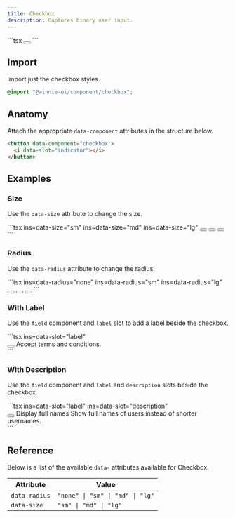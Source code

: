```yaml
---
title: Checkbox
description: Captures binary user input.
---
```




<Demo>
  <Checkbox client:load />
  <Fragment slot="footer">
    ```tsx
    <button data-component="checkbox">
      <i data-slot="indicator" class="check"></i>
    </button>
    ```
  </Fragment>
</Demo>

## Import

Import just the checkbox styles.

```css
@import "@winnie-ui/component/checkbox";
```

## Anatomy

Attach the appropriate `data-component` attributes in the structure below.

```html
<button data-component="checkbox">
  <i data-slot="indicator"></i>
</button>
```

## Examples

### Size

Use the `data-size` attribute to change the size.

<Demo>
  <div class="row">
    <Checkbox client:load data-size="sm" />
    <Checkbox client:load data-size="md" />
    <Checkbox client:load data-size="lg" />
  </div>
  <Fragment slot="footer">
    ```tsx ins=data-size="sm" ins=data-size="md" ins=data-size="lg"
    <button data-component="checkbox" data-size="sm">
      <i data-slot="indicator" class="check"></i>
    </button>
    <button data-component="checkbox" data-size="md">
      <i data-slot="indicator" class="check"></i>
    </button>
    <button data-component="checkbox" data-size="lg">
      <i data-slot="indicator" class="check"></i>
    </button>
    ```
  </Fragment>
</Demo>

### Radius

Use the `data-radius` attribute to change the radius.

<Demo>
  <div class="row">
    <Checkbox client:load data-radius="none" />
    <Checkbox client:load data-radius="sm" />
    <Checkbox client:load data-radius="lg" />
  </div>
  <Fragment slot="footer">
    ```tsx ins=data-radius="none" ins=data-radius="sm" ins=data-radius="lg"
    <button data-component="checkbox" data-radius="none">
      <i data-slot="indicator" class="check"></i>
    </button>
    <button data-component="checkbox" data-radius="sm">
      <i data-slot="indicator" class="check"></i>
    </button>
    <button data-component="checkbox" data-radius="lg">
      <i data-slot="indicator" class="check"></i>
    </button>
    ```
  </Fragment>
</Demo>

### With Label

Use the `field` component and `label` slot to add a label beside the checkbox.

<Demo>
  <CheckboxWithLabel client:load />
  <Fragment slot="footer">
    ```tsx ins=data-slot="label"
    <div data-component="field">
      <button data-component="checkbox">
        <i data-slot="indicator" class="check"></i>
      </button>
      <label data-slot="label">Accept terms and conditions.</label>
    </div>
    ```
  </Fragment>
</Demo>

### With Description

Use the `field` component and `label` and `description` slots beside the checkbox.

<Demo>
  <CheckboxWithLabelAndDescription client:load />
  <Fragment slot="footer">
    ```tsx ins=data-slot="label" ins=data-slot="description"
    <div data-component="field">
      <button data-component="checkbox">
        <i data-slot="indicator" class="check"></i>
      </button>
      <label data-slot="label">Display full names</label>
      <span data-slot="description">Show full names of users instead of shorter usernames.</span>
    </div>
    ```
  </Fragment>
</Demo>

## Reference

Below is a list of the available `data-` attributes available for Checkbox.

| Attribute     | Value                                       |
| ------------- | ------------------------------------------- |
| `data-radius` | `"none" \| "sm" \| "md" \| "lg"`            |
| `data-size`   | `"sm" \| "md" \| "lg"`                      |
